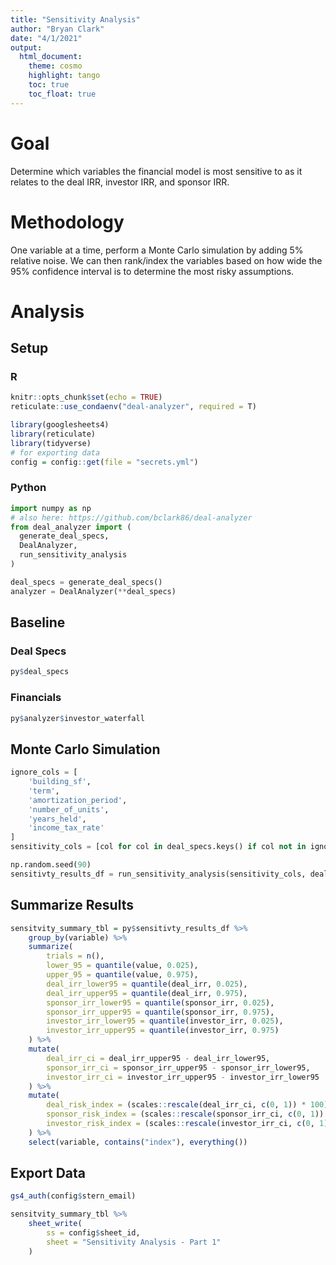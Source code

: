 ```yaml
---
title: "Sensitivity Analysis"
author: "Bryan Clark"
date: "4/1/2021"
output: 
  html_document:
    theme: cosmo
    highlight: tango
    toc: true
    toc_float: true
---
```


# Goal

Determine which variables the financial model is most sensitive to as it relates to the deal IRR, investor IRR, and sponsor IRR.

# Methodology

One variable at a time, perform a Monte Carlo simulation by adding 5% relative noise. We can then rank/index the variables based on how wide the 95% confidence interval is to determine the most risky assumptions.

# Analysis

## Setup

### R

```r
knitr::opts_chunk$set(echo = TRUE)
reticulate::use_condaenv("deal-analyzer", required = T)
```

```r
library(googlesheets4)
library(reticulate)
library(tidyverse)
# for exporting data
config = config::get(file = "secrets.yml")
```

### Python

```python
import numpy as np
# also here: https://github.com/bclark86/deal-analyzer
from deal_analyzer import (
  generate_deal_specs, 
  DealAnalyzer,
  run_sensitivity_analysis
)

deal_specs = generate_deal_specs()
analyzer = DealAnalyzer(**deal_specs)
```

## Baseline

### Deal Specs

```r
py$deal_specs
```
### Financials

```r
py$analyzer$investor_waterfall
```

## Monte Carlo Simulation 

```python
ignore_cols = [
    'building_sf',
    'term',
    'amortization_period',
    'number_of_units',
    'years_held',
    'income_tax_rate'
]
sensitivity_cols = [col for col in deal_specs.keys() if col not in ignore_cols]

np.random.seed(90)
sensitivty_results_df = run_sensitivity_analysis(sensitivity_cols, deal_specs)
```

## Summarize Results

```r
sensitvity_summary_tbl = py$sensitivty_results_df %>%
    group_by(variable) %>%
    summarize(
        trials = n(),
        lower_95 = quantile(value, 0.025), 
        upper_95 = quantile(value, 0.975),
        deal_irr_lower95 = quantile(deal_irr, 0.025),
        deal_irr_upper95 = quantile(deal_irr, 0.975),
        sponsor_irr_lower95 = quantile(sponsor_irr, 0.025),
        sponsor_irr_upper95 = quantile(sponsor_irr, 0.975),
        investor_irr_lower95 = quantile(investor_irr, 0.025),
        investor_irr_upper95 = quantile(investor_irr, 0.975)
    ) %>%
    mutate(
        deal_irr_ci = deal_irr_upper95 - deal_irr_lower95,
        sponsor_irr_ci = sponsor_irr_upper95 - sponsor_irr_lower95,
        investor_irr_ci = investor_irr_upper95 - investor_irr_lower95
    ) %>%
    mutate(
        deal_risk_index = (scales::rescale(deal_irr_ci, c(0, 1)) * 100) %>% round(0),
        sponsor_risk_index = (scales::rescale(sponsor_irr_ci, c(0, 1)) * 100) %>% round(0),
        investor_risk_index = (scales::rescale(investor_irr_ci, c(0, 1)) * 100) %>% round(0)
    ) %>%
    select(variable, contains("index"), everything())
```

## Export Data

```r
gs4_auth(config$stern_email)

sensitvity_summary_tbl %>%
    sheet_write(
        ss = config$sheet_id,
        sheet = "Sensitivity Analysis - Part 1"
    )
```

